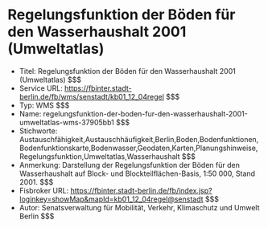 # Regelungsfunktion der Böden für den Wasserhaushalt 2001 (Umweltatlas)
- Titel: Regelungsfunktion der Böden für den Wasserhaushalt 2001 (Umweltatlas) $$$
- Service URL: https://fbinter.stadt-berlin.de/fb/wms/senstadt/kb01_12_04regel $$$
- Typ: WMS $$$
- Name: regelungsfunktion-der-boden-fur-den-wasserhaushalt-2001-umweltatlas-wms-37905bb1 $$$
- Stichworte: Austauschfähigkeit,Austauschhäufigkeit,Berlin,Boden,Bodenfunktionen,Bodenfunktionskarte,Bodenwasser,Geodaten,Karten,Planungshinweise,Regelungsfunktion,Umweltatlas,Wasserhaushalt $$$
- Anmerkung: Darstellung der Regelungsfunktion der Böden für den Wasserhaushalt auf Block- und Blockteilflächen-Basis, 1:50 000, Stand 2001. $$$
- Fisbroker URL: https://fbinter.stadt-berlin.de/fb/index.jsp?loginkey=showMap&mapId=kb01_12_04regel@senstadt $$$
- Autor: Senatsverwaltung für Mobilität, Verkehr, Klimaschutz und Umwelt Berlin $$$
